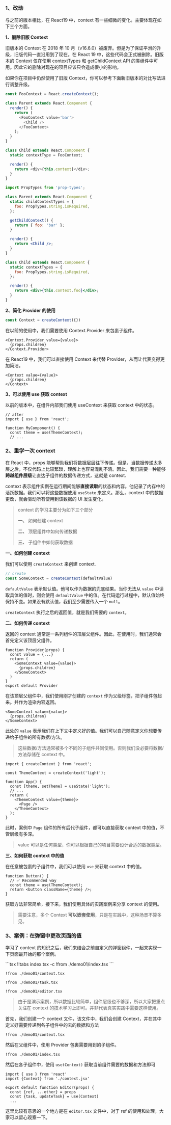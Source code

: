 
### 1、**改动**

与之前的版本相比，在 React19 中，context 有一些细微的变化。主要体现在如下三个方面。

**1、删除旧版 Context**

旧版本的 Context 在 2018 年 10 月（v16.6.0）被废弃。但是为了保证平滑的升级，旧版代码一直沿用到了现在。在 React 19 中，这些代码会正式被删除。旧版本的 Context 仅在使用 contextTypes 和 getChildContext API 的类组件中可用。因此它的删除对现在的项目应该只会造成很小的影响。

如果你在项目中仍然使用了旧版 Context，你可以参考下面新旧版本的对比写法进行调整升级。

<CodeTabs>


```javascript !!tabs new.tsx -c
const FooContext = React.createContext();

class Parent extends React.Component {
  render() {
    return (
      <FooContext value='bar'>
        <Child />
      </FooContext>
    );
  }
}

class Child extends React.Component {
  static contextType = FooContext;

  render() {
    return <div>{this.context}</div>;
  }
}
```

```jsx !!tabs old.tsx -c
import PropTypes from 'prop-types';

class Parent extends React.Component {
  static childContextTypes = {
    foo: PropTypes.string.isRequired,
  };

  getChildContext() {
    return { foo: 'bar' };
  }

  render() {
    return <Child />;
  }
}

class Child extends React.Component {
  static contextTypes = {
    foo: PropTypes.string.isRequired,
  };

  render() {
    return <div>{this.context.foo}</div>;
  }
}
```

</CodeTabs>


**2、简化 Provider 的使用**

```javascript
const Context = createContext({})
```

在以前的使用中，我们需要使用 Context.Provider 来包裹子组件。

```tsx
<Context.Provider value={value}>
  {props.children}
</Context.Provider>
```

在 React19 中，我们可以直接使用 Context 来代替 Provider，从而让代表变得更加简洁。

```tsx
<Context value={value}>
  {props.children}
</Context>
```

**3、可以使用 use 获取 context**

以前的版本中，在组件内部我们使用 useContext 来获取 context 中的状态。

```tsx
// after
import { use } from 'react';

function MyComponent() {
  const theme = use(ThemeContext);
  // ...
```


### 2、**重学一次 context**


在 React 中，props 能够帮助我们将数据层层往下传递。但是，当数据传递太多层之后，不仅代码上比较繁琐，理解上也容易混乱不清。因此，我们需要一种能够**跨越组件层级**让直达子组件的数据传递方式，这就是 context.

context 表示组件实例在运行期间能够**直接读取**的状态和内容。他记录了内存中的活跃数据。我们可以将这些数据使用 `useState` 来定义。那么，context 中的数据更改，就会驱动所有使用到该数据的 UI 发生变化。


> context 的学习主要分为如下三个部分
>
> **一、** 如何创建 context
>
> **二、** 顶层组件中如何传递数据
>
> **三、** 子组件中如何获取数据


**一、如何创建 context**

我们可以使用 `createContext` 来创建 context.

```ts
// create
const SomeContext = createContext(defaultValue)
```

`defaultValue` 表示默认值。他可以作为数据的兜底结果。当你无法从 `value` 中读取具体的值时，则会使用 `defaultValue` 中的值。在代码运行过程中，默认值始终保持不变。如果没有默认值，我们至少需要传入一个 `null`。

`createContext` 执行之后的返回值，就是我们需要的 `context`。



**二、如何传递 context**

返回的 context 通常是一系列组件的顶层父组件。因此，在使用时，我们通常会首先定义该顶层父组件。

```tsx
function Provider(props) {
  const value = {...}
  return (
    <SomeContext value={value}>
      {props.children}
    </SomeContext>
  )
}
export default Provider
```

在该顶层父组件中，我们使用刚才创建的 `context` 作为父级标签，把子组件包起来。并作为渲染内容返回。

```tsx
<SomeContext value={value}>
  {props.children}
</SomeContext>
```

此处的 `value` 表示我们在上下文中定义好的值。我们可以自己随意定义你想要传递给子组件的所有数据/方法。

> 这些数据/方法通常被多个不同的子组件共同使用。否则我们没必要将数据/方法存储在 context 中。

```tsx
import { createContext } from 'react';

const ThemeContext = createContext('light');

function App() {
  const [theme, setTheme] = useState('light');
  // ...
  return (
    <ThemeContext value={theme}>
      <Page />
    </ThemeContext>
  );
}
```

此时，案例中 `Page` 组件的所有后代子组件，都可以直接获取 context 中的值，不管层级有多深。

> value 可以是任何类型，你可以根据自己的项目需要设计合适的数据类型。


**三、如何获取 context 中的值**

在任意被包裹的子组件中，我们可以使用 `use` 来获取 context 中的值。

```tsx
function Button() {
  // ✅ Recommended way
  const theme = use(ThemeContext);
  return <button className={theme} />;
}
```

获取方法非常简单，接下来，我们使用具体的实践案例来分享 context 的使用。

> 需要注意，多个 Context **可以嵌套使用**，只是在实践中，这种场景不算多见。


### 3、**案例：在弹窗中更改页面的值**

学习了 context 的知识之后，我们来结合之前自定义的弹窗组件，一起来实现一下页面最开始的那个案例。

<Demo01 />
<CodeTabs>
```tsx !!tabs index.tsx -c
!from ./demo01/index.tsx
```

```tsx !!tabs context.tsx -c
!from ./demo01/context.tsx
```

```tsx !!tabs task.tsx -c
!from ./demo01/task.tsx
```

```tsx !!tabs editor.tsx -c
!from ./demo01/editor.tsx
```
</CodeTabs>

> 由于是演示案例，所以数据比较简单，组件层级也不够深，所以大家把重点关注在 context 的技术学习上即可。并非代表真实实践中需要这样使用。

首先，我们创建一个 context 文件，该文件中，我们会创建 Context，并在其中定义好需要传递到各子组件中的去的数据和方法

```tsx context.tsx -c
!from ./demo01/context.tsx
```

然后在父组件中，使用 Provider 包裹需要用到的子组件。

```tsx index.tsx -c
!from ./demo01/index.tsx
```

然后在各子组件中，使用 `use(Context)` 获取当前组件需要的数据和方法即可

```tsx -c
import { use } from 'react'
import {Context} from './context.jsx'

export default function Editor(props) {
  const {ref, ...other} = props
  const {task, updateTask} = use(Context)
  ...
```

这里比较有意思的一个地方是在 `editor.tsx` 文件中，对于 ref 的使用和处理，大家可以留心观察一下。
